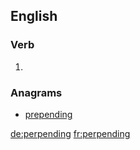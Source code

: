 ==English==

===Verb===
{{head|en}}

# {{present participle of|perpend}}

===Anagrams===
* [[prepending#English|prepending]]

[[de:perpending]]
[[fr:perpending]]